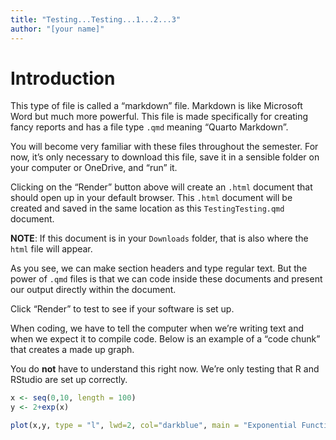 ```yaml
---
title: "Testing...Testing...1...2...3"
author: "[your name]"
---
```


# Introduction

This type of file is called a "markdown" file.  Markdown is like Microsoft Word but much more powerful.  This file is made specifically for creating fancy reports and has a file type `.qmd` meaning "Quarto Markdown".  

You will become very familiar with these files throughout the semester.  For now, it's only necessary to download this file, save it in a sensible folder on your computer or OneDrive, and "run" it. 

Clicking on the "Render" button above will create an `.html` document that should open up in your default browser.  This `.html` document will be created and saved in the same location as this `TestingTesting.qmd` document.  

__NOTE__:  If this document is in your `Downloads` folder, that is also where the `html` file will appear.  

As you see, we can make section headers and type regular text.  But the power of `.qmd` files is that we can code inside these documents and present our output directly within the document.

Click "Render" to test to see if your software is set up.  

When coding, we have to tell the computer when we're writing text and when we expect it to compile code.  Below is an example of a "code chunk" that creates a made up graph.

You do __not__ have to understand this right now.  We're only testing that R and RStudio are set up correctly.  

```r
x <- seq(0,10, length = 100)
y <- 2+exp(x)

plot(x,y, type = "l", lwd=2, col="darkblue", main = "Exponential Function")

```

